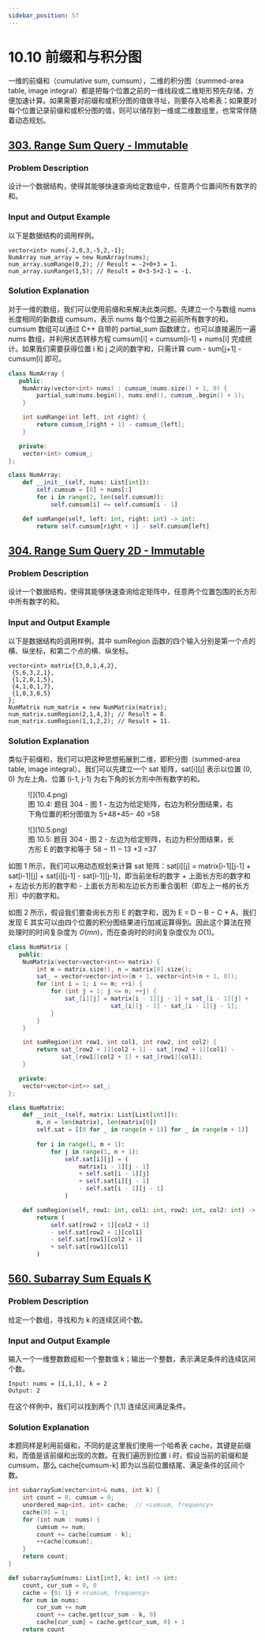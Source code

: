 ```yaml
---
sidebar_position: 57
---
```


# 10.10 前缀和与积分图

一维的前缀和（cumulative sum, cumsum），二维的积分图（summed-area table, image integral）都是把每个位置之前的一维线段或二维矩形预先存储，方便加速计算。如果需要对前缀和或积分图的值做寻址，则要存入哈希表；如果要对每个位置记录前缀和或积分图的值，则可以储存到一维或二维数组里，也常常伴随着动态规划。

## [303. Range Sum Query - Immutable](https://leetcode.com/problems/range-sum-query-immutable/)

### Problem Description

设计一个数据结构，使得其能够快速查询给定数组中，任意两个位置间所有数字的和。

### Input and Output Example

以下是数据结构的调用样例。

```
vector<int> nums{-2,0,3,-5,2,-1};
NumArray num_array = new NumArray(nums);
num_array.sumRange(0,2); // Result = -2+0+3 = 1.
num_array.sunRange(1,5); // Result = 0+3-5+2-1 = -1.
```

### Solution Explanation

对于一维的数组，我们可以使用前缀和来解决此类问题。先建立一个与数组 nums 长度相同的新数组 cumsum，表示 nums 每个位置之前前所有数字的和。cumsum 数组可以通过 C++ 自带的 partial_sum 函数建立，也可以直接遍历一遍 nums 数组，并利用状态转移方程 cumsum[i] = cumsum[i-1] + nums[i] 完成统计。如果我们需要获得位置 i 和 j 之间的数字和，只需计算 cum - sum[j+1] - cumsum[i] 即可。

<Tabs>
<TabItem value="cpp" label="C++">

```cpp
class NumArray {
   public:
    NumArray(vector<int> nums) : cumsum_(nums.size() + 1, 0) {
        partial_sum(nums.begin(), nums.end(), cumsum_.begin() + 1);
    }

    int sumRange(int left, int right) {
        return cumsum_[right + 1] - cumsum_[left];
    }

   private:
    vector<int> cumsum_;
};
```

</TabItem>
<TabItem value="py" label="Python">

```py
class NumArray:
    def __init__(self, nums: List[int]):
        self.cumsum = [0] + nums[:]
        for i in range(2, len(self.cumsum)):
            self.cumsum[i] += self.cumsum[i - 1]

    def sumRange(self, left: int, right: int) -> int:
        return self.cumsum[right + 1] - self.cumsum[left]
```

</TabItem>

</Tabs>

## [304. Range Sum Query 2D - Immutable](https://leetcode.com/problems/range-sum-query-2d-immutable/)

### Problem Description

设计一个数据结构，使得其能够快速查询给定矩阵中，任意两个位置包围的长方形中所有数字的和。

### Input and Output Example

以下是数据结构的调用样例。其中 sumRegion 函数的四个输入分别是第一个点的横、纵坐标，和第二个点的横、纵坐标。

```
vector<int> matrix{{3,0,1,4,2},
 {5,6,3,2,1},
 {1,2,0,1,5},
 {4,1,0,1,7},
 {1,0,3,0,5}
};
NumMatrix num_matrix = new NumMatrix(matrix);
num_matrix.sumRegion(2,1,4,3); // Result = 8.
num_matrix.sumRegion(1,1,2,2); // Result = 11.
```

### Solution Explanation

类似于前缀和，我们可以把这种思想拓展到二维，即积分图（summed-area table, image integral）。我们可以先建立一个 sat 矩阵，sat[i][j] 表示以位置 (0, 0) 为左上角、位置 (i-1, j-1) 为右下角的长方形中所有数字的和。

<figure>
  <span style={{ display: 'block', width: '60%', margin: '0 auto' }}>
    ![](10.4.png)
  </span>
  <figcaption style={{ textAlign: 'center' }}>图 10.4: 题目 304 - 图 1 - 左边为给定矩阵，右边为积分图结果，右下角位置的积分图值为 5+48+45− 40 =58</figcaption>
</figure>


<figure>
  <span style={{ display: 'block', width: '60%', margin: '0 auto' }}>
    ![](10.5.png)
  </span>
  <figcaption style={{ textAlign: 'center' }}>图 10.5: 题目 304 - 图 2 - 左边为给定矩阵，右边为积分图结果，长方形 E 的数字和等于 58 − 11 − 13 +3 =37</figcaption>
</figure>

如图 1 所示，我们可以用动态规划来计算 sat 矩阵：sat[i][j] = matrix[i-1][j-1] + sat[i-1][j] + sat[i][j-1] - sat[i-1][j-1]，即当前坐标的数字 + 上面长方形的数字和 + 左边长方形的数字和 - 上面长方形和左边长方形重合面积（即左上一格的长方形）中的数字和。

如图 2 所示，假设我们要查询长方形 E 的数字和，因为 E = D − B − C + A，我们发现 E 其实可以由四个位置的积分图结果进行加减运算得到。因此这个算法在预处理时的时间复杂度为 $O(mn)$，而在查询时的时间复杂度仅为 $O(1)$。

<Tabs>
<TabItem value="cpp" label="C++">

```cpp
class NumMatrix {
   public:
    NumMatrix(vector<vector<int>> matrix) {
        int m = matrix.size(), n = matrix[0].size();
        sat_ = vector<vector<int>>(m + 1, vector<int>(n + 1, 0));
        for (int i = 1; i <= m; ++i) {
            for (int j = 1; j <= n; ++j) {
                sat_[i][j] = matrix[i - 1][j - 1] + sat_[i - 1][j] +
                             sat_[i][j - 1] - sat_[i - 1][j - 1];
            }
        }
    }

    int sumRegion(int row1, int col1, int row2, int col2) {
        return sat_[row2 + 1][col2 + 1] - sat_[row2 + 1][col1] -
               sat_[row1][col2 + 1] + sat_[row1][col1];
    }

   private:
    vector<vector<int>> sat_;
};
```

</TabItem>
<TabItem value="py" label="Python">

```py
class NumMatrix:
    def __init__(self, matrix: List[List[int]]):
        m, n = len(matrix), len(matrix[0])
        self.sat = [[0 for _ in range(n + 1)] for _ in range(m + 1)]
        
        for i in range(1, m + 1):
            for j in range(1, n + 1):
                self.sat[i][j] = (
                    matrix[i - 1][j - 1]
                    + self.sat[i - 1][j]
                    + self.sat[i][j - 1]
                    - self.sat[i - 1][j - 1]
                )

    def sumRegion(self, row1: int, col1: int, row2: int, col2: int) -> int:
        return (
            self.sat[row2 + 1][col2 + 1]
            - self.sat[row2 + 1][col1]
            - self.sat[row1][col2 + 1]
            + self.sat[row1][col1]
        )

```

</TabItem>

</Tabs>

## [560. Subarray Sum Equals K](https://leetcode.com/problems/subarray-sum-equals-k/)

### Problem Description

给定一个数组，寻找和为 k 的连续区间个数。

### Input and Output Example

输入一个一维整数数组和一个整数值 k；输出一个整数，表示满足条件的连续区间个数。

```
Input: nums = [1,1,1], k = 2
Output: 2
```

在这个样例中，我们可以找到两个 [1,1] 连续区间满足条件。

### Solution Explanation

本题同样是利用前缀和，不同的是这里我们使用一个哈希表 cache，其键是前缀和，而值是该前缀和出现的次数。在我们遍历到位置 i 时，假设当前的前缀和是 cumsum，那么 cache[cumsum-k] 即为以当前位置结尾、满足条件的区间个数。

<Tabs>
<TabItem value="cpp" label="C++">

```cpp
int subarraySum(vector<int>& nums, int k) {
    int count = 0, cumsum = 0;
    unordered_map<int, int> cache;  // <cumsum, frequency>
    cache[0] = 1;
    for (int num : nums) {
        cumsum += num;
        count += cache[cumsum - k];
        ++cache[cumsum];
    }
    return count;
}
```

</TabItem>
<TabItem value="py" label="Python">

```py
def subarraySum(nums: List[int], k: int) -> int:
    count, cur_sum = 0, 0
    cache = {0: 1} # <cumsum, frequency>
    for num in nums:
        cur_sum += num
        count += cache.get(cur_sum - k, 0)
        cache[cur_sum] = cache.get(cur_sum, 0) + 1
    return count
```

</TabItem>

</Tabs>

